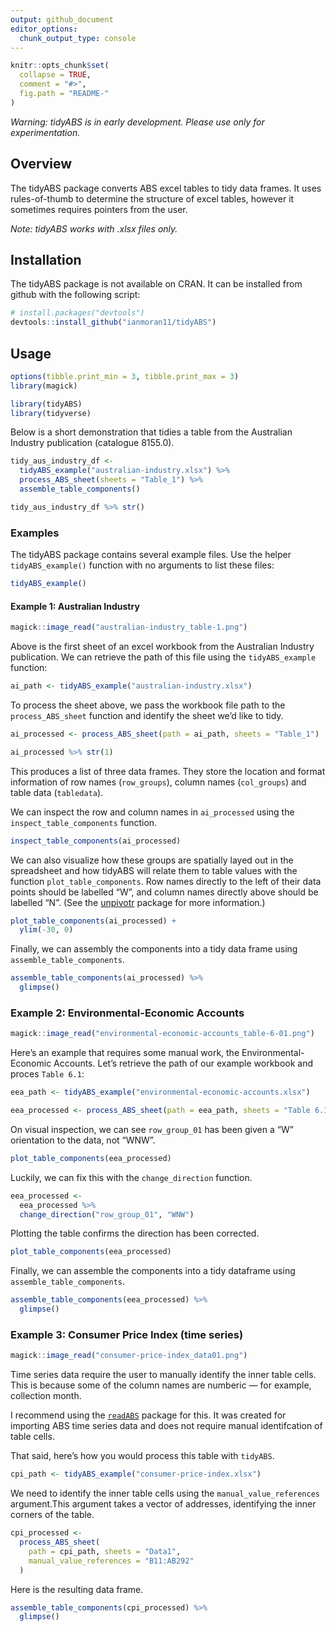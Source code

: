 ```yaml
---
output: github_document
editor_options: 
  chunk_output_type: console
---
```


<!-- README.md is generated from README.Rmd. Please edit that file -->

```r
knitr::opts_chunk$set(
  collapse = TRUE,
  comment = "#>",
  fig.path = "README-"
)
```


*Warning: tidyABS is in early development. Please use only for experimentation.*

## Overview

The tidyABS package converts ABS excel tables to tidy data frames. It uses rules-of-thumb to determine the structure of excel tables, however it sometimes requires pointers from the user. 


_Note: tidyABS works with .xlsx files only._

## Installation

The tidyABS package is not available on CRAN. It can be installed from github with the following script:
 
```r
# install.packages("devtools")
devtools::install_github("ianmoran11/tidyABS")
```

## Usage

```r
options(tibble.print_min = 3, tibble.print_max = 3)
library(magick)
```

```r
library(tidyABS)
library(tidyverse)
```

Below is a short demonstration that tidies a table from the Australian Industry publication (catalogue 8155.0). 
```r

tidy_aus_industry_df <-
  tidyABS_example("australian-industry.xlsx") %>%
  process_ABS_sheet(sheets = "Table_1") %>%
  assemble_table_components()

tidy_aus_industry_df %>% str()
```

### Examples

The tidyABS package contains several example files. Use the helper `tidyABS_example()` function with no arguments to list these files:

```r
tidyABS_example()
```

#### Example 1: Australian Industry

```r
magick::image_read("australian-industry_table-1.png")
```

Above is the  first sheet of an excel workbook from the Australian Industry publication. We can retrieve the path of this file  using the `tidyABS_example` function:

```r
ai_path <- tidyABS_example("australian-industry.xlsx")
```

To process the sheet above, we pass the workbook file path to the `process_ABS_sheet` function and identify the sheet we'd like to tidy. 

```r
ai_processed <- process_ABS_sheet(path = ai_path, sheets = "Table_1")

ai_processed %>% str(1)
```

This produces a list of three data frames. They store the location and format information of row names (`row_groups`), column names (`col_groups`) and table data (`tabledata`).  

We can inspect the row and column names in  `ai_processed` using the `inspect_table_components` function.

```r
inspect_table_components(ai_processed)
```

We can also visualize how these groups are spatially layed out in the spreadsheet and how tidyABS will relate them to table values with the function `plot_table_components`. Row names directly to the left of their data points should be labelled "W", and column names directly above should be labelled "N". (See the [unpivotr](https://github.com/nacnudus/unpivotr) package for more information.)

```r
plot_table_components(ai_processed) +
  ylim(-30, 0)
```

Finally, we can assembly the components into a tidy data frame using `assemble_table_components`.

```r
assemble_table_components(ai_processed) %>%
  glimpse()
```

### Example 2: Environmental-Economic Accounts

```r
magick::image_read("environmental-economic-accounts_table-6-01.png")
```

Here's an example that requires some manual work, the Environmental-Economic Accounts. Let's retrieve the path of our example workbook and proces `Table 6.1`:

```r
eea_path <- tidyABS_example("environmental-economic-accounts.xlsx")

eea_processed <- process_ABS_sheet(path = eea_path, sheets = "Table 6.1")
```

On visual inspection, we can see `row_group_01` has been given a "W" orientation to the data, not "WNW". 

```r
plot_table_components(eea_processed)
```

Luckily, we can fix this with the `change_direction` function. 

```r
eea_processed <-
  eea_processed %>%
  change_direction("row_group_01", "WNW")
```

Plotting the table confirms the direction has been corrected. 

```r
plot_table_components(eea_processed)
```

Finally, we can assemble the components into a tidy dataframe using `assemble_table_components`.

```r
assemble_table_components(eea_processed) %>%
  glimpse()
```

### Example 3: Consumer Price Index (time series)

```r
magick::image_read("consumer-price-index_data01.png")
```

Time series data require the user to manually identify the inner table cells. This is because some of the column names are numberic --- for example, collection month. 

I recommend using the [`readABS`](https://github.com/MattCowgill/readabs) package for this. It was created for importing ABS time series data and does not require manual identifcation of table cells. 

That said, here's how you would process this table with `tidyABS`.

```r
cpi_path <- tidyABS_example("consumer-price-index.xlsx")
```

We need to identify the inner table cells using the `manual_value_references` argument.This argument takes a vector of addresses, identifying the inner corners of the table. 

```r
cpi_processed <-
  process_ABS_sheet(
    path = cpi_path, sheets = "Data1",
    manual_value_references = "B11:AB292"
  )
```

Here is the resulting data frame. 

```r
assemble_table_components(cpi_processed) %>%
  glimpse()
```
